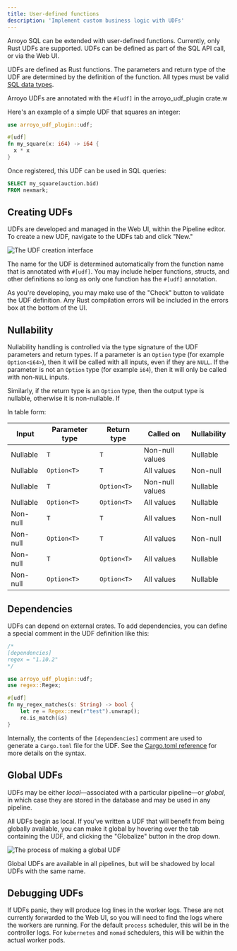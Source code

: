 ```yaml
---
title: User-defined functions
description: 'Implement custom business logic with UDFs'
---
```


Arroyo SQL can be extended with user-defined functions. Currently, only Rust
UDFs are supported. UDFs can be defined as part of the SQL API call, or via the
Web UI.

UDFs are defined as Rust functions. The parameters and return type of the UDF
are determined by the definition of the function. All types must be valid
[SQL data types](/sql/data-types).

Arroyo UDFs are annotated with the `#[udf]` in the arroyo_udf_plugin crate.w

Here's an example of a simple UDF that squares an integer:

```rust
use arroyo_udf_plugin::udf;

#[udf]
fn my_square(x: i64) -> i64 {
  x * x
}
```

Once registered, this UDF can be used in SQL queries:

```sql
SELECT my_square(auction.bid)
FROM nexmark;
```

## Creating UDFs

UDFs are developed and managed in the Web UI, within the Pipeline editor. To create a new UDF,
navigate to the UDFs tab and click "New."

<img src="/images/creating_udfs.png" alt="The UDF creation interface" />

The name for the UDF is determined automatically from the function name that is annotated
with `#[udf]`. You may include helper functions, structs, and other definitions so
long as only one function has the `#[udf]` annotation.

As you're developing, you may make use of the "Check" button to validate the UDF
definition. Any Rust compilation errors will be included in the errors box at
the bottom of the UI.

## Nullability

Nullability handling is controlled via the type signature of the UDF parameters and return types. If a parameter is
an `Option` type (for example `Option<i64>`), then it will be called with all inputs, even if they are `NULL`. If the
parameter is not an `Option` type (for example `i64`), then it will only be called with non-`NULL` inputs.

Similarly, if the return type is an `Option` type, then the output type is nullable, otherwise it is non-nullable. If

In table form:

| Input | Parameter type | Return type | Called on | Nullability |
| ----- | -------------- | ----------- | --------- | ----------- |
| Nullable | `T` | `T` | Non-null values | Nullable |
| Nullable | `Option<T>` | `T` | All values | Non-null |
| Nullable | `T` | `Option<T>` | Non-null values | Nullable |
| Nullable | `Option<T>` | `Option<T>` | All values | Nullable |
| Non-null | `T` | `T` | All values | Non-null |
| Non-null | `Option<T>` | `T` | All values | Non-null |
| Non-null | `T` | `Option<T>` | All values | Nullable |
| Non-null | `Option<T>` | `Option<T>` | All values | Nullable |


## Dependencies

UDFs can depend on external crates. To add dependencies, you can define a
special comment in the UDF definition like this:

```rust
/*
[dependencies]
regex = "1.10.2"
*/

use arroyo_udf_plugin::udf;
use regex::Regex;

#[udf]
fn my_regex_matches(s: String) -> bool {
    let re = Regex::new(r"test").unwrap();
    re.is_match(&s)
}
```

Internally, the contents of the `[dependencies]` comment are used to generate a `Cargo.toml` file for the UDF.
See the [Cargo.toml reference](https://doc.rust-lang.org/cargo/reference/specifying-dependencies.html)
for more details on the syntax.

## Global UDFs

UDFs may be either _local_—associated with a particular pipeline—or _global_, in which case they are stored
in the database and may be used in any pipeline.

All UDFs begin as local. If you've written a UDF that will benefit from being globally available, you can
make it global by hovering over the tab containing the UDF, and clicking the "Globalize" button in the
drop down.

<img src="/images/globalize_udf.png" alt="The process of making a global UDF" />

Global UDFs are available in all pipelines, but will be shadowed by local UDFs with the same name.

## Debugging UDFs

If UDFs panic, they will produce log lines in the worker logs. These are not currently forwarded to the Web UI, so you
will need to find the logs where the workers are running. For the default `process` scheduler, this will be in the
controller logs. For `kubernetes` and `nomad` schedulers, this will be within the actual worker pods.
